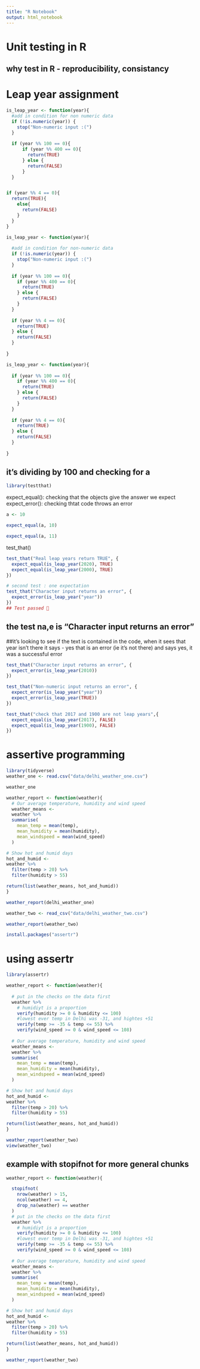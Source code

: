 ```yaml
---
title: "R Notebook"
output: html_notebook
---
```


# Unit testing in R
## why test in R - reproducibility, consistancy

# Leap year assignment
```r
is_leap_year <- function(year){
  #add in condition for non numeric data
  if (!is.numeric(year)) {
    stop("Non-numeric input :(")
  }
    
  if (year %% 100 == 0){
      if (year %% 400 == 0){
        return(TRUE)
      } else {
        return(FALSE)
      }
  }


if (year %% 4 == 0){
  return(TRUE){
    else{
      return(FALSE)
    }
  }
}
```

```r
is_leap_year <- function(year){
  
  #add in condition for non-numeric data
  if (!is.numeric(year)) {
    stop("Non-numeric input :(")
  }
  
  if (year %% 100 == 0){
    if (year %% 400 == 0){
      return(TRUE)
    } else {
      return(FALSE)
    }
  }
  
  if (year %% 4 == 0){
    return(TRUE)
  } else {
    return(FALSE)
  }
  
}
```


```r
is_leap_year <- function(year){
  
  if (year %% 100 == 0){
    if (year %% 400 == 0){
      return(TRUE)
    } else {
      return(FALSE)
    }
  }
  
  if (year %% 4 == 0){
    return(TRUE)
  } else {
    return(FALSE)
  }
  
}


```

## it's dividing by 100 and checking for a 

```r
library(testthat)

```

expect_equal(): checking that the objects give the answer we expect
expect_error(): checking thtat code throws an error

```r
a <- 10
```

```r
expect_equal(a, 10)
```

```r
expect_equal(a, 11)
```
test_that()

```r
test_that("Real leap years return TRUE", {
  expect_equal(is_leap_year(2020), TRUE)
  expect_equal(is_leap_year(2000), TRUE)
})
```

```r
# second test : one expectation
test_that("Character input returns an error", {
  expect_error(is_leap_year("year"))
})
## Test passed 🎉
```

## the test na,e is "Character input returns an error"
##it's looking to see if the text is contained in the code, when it sees that year isn't there it says - yes that is an error (ie it's not there) and says yes, it was a successful error

```r
test_that("Character input returns an error", {
  expect_error(is_leap_year(2010))
})
```

```r
test_that("Non-numeric input returns an error", {
  expect_error(is_leap_year("year"))
  expect_error(is_leap_year(TRUE))
})
```

```r
test_that("check that 2017 and 1900 are not leap years",{
  expect_equal(is_leap_year(2017), FALSE)
  expect_equal(is_leap_year(1900), FALSE)
})
```

# assertive programming
```r
library(tidyverse)
weather_one <- read.csv("data/delhi_weather_one.csv")

weather_one
```

```r
weather_report <- function(weather){
  # Our average temperature, humidity and wind speed 
  weather_means <- 
  weather %>% 
  summarise(
    mean_temp = mean(temp),
    mean_humidity = mean(humidity),
    mean_windspeed = mean(wind_speed)
  )

# Show hot and humid days
hot_and_humid <- 
weather %>% 
  filter(temp > 20) %>% 
  filter(humidity > 55)

return(list(weather_means, hot_and_humid))
}

weather_report(delhi_weather_one)
```

```r
weather_two <- read_csv("data/delhi_weather_two.csv")

weather_report(weather_two)
```

```r
install.packages("assertr")
```

# using assertr

```r
library(assertr)
```

```r
weather_report <- function(weather){
  
  # put in the checks on the data first
  weather %>% 
    # humidiyt is a proportion
    verify(humidity >= 0 & humidity <= 100)
    #lowest ever temp in Delhi was -31, and hightes +51
    verify(temp >= -35 & temp <= 55) %>% 
    verify(wind_speed >= 0 & wind_speed <= 108)
  
  # Our average temperature, humidity and wind speed 
  weather_means <- 
  weather %>% 
  summarise(
    mean_temp = mean(temp),
    mean_humidity = mean(humidity),
    mean_windspeed = mean(wind_speed)
  )

# Show hot and humid days
hot_and_humid <- 
weather %>% 
  filter(temp > 20) %>% 
  filter(humidity > 55)

return(list(weather_means, hot_and_humid))
}

weather_report(weather_two)
view(weather_two)
```

## example with stopifnot for more general chunks

```r
weather_report <- function(weather){

  stopifnot(
    nrow(weather) > 15,
    ncol(weather) == 4,
    drop_na(weather) == weather
  )  
  # put in the checks on the data first
  weather %>% 
    # humidiyt is a proportion
    verify(humidity >= 0 & humidity <= 100)
    #lowest ever temp in Delhi was -31, and hightes +51
    verify(temp >= -35 & temp <= 55) %>% 
    verify(wind_speed >= 0 & wind_speed <= 108)
  
  # Our average temperature, humidity and wind speed 
  weather_means <- 
  weather %>% 
  summarise(
    mean_temp = mean(temp),
    mean_humidity = mean(humidity),
    mean_windspeed = mean(wind_speed)
  )

# Show hot and humid days
hot_and_humid <- 
weather %>% 
  filter(temp > 20) %>% 
  filter(humidity > 55)

return(list(weather_means, hot_and_humid))
}

weather_report(weather_two)

```

```r

```

